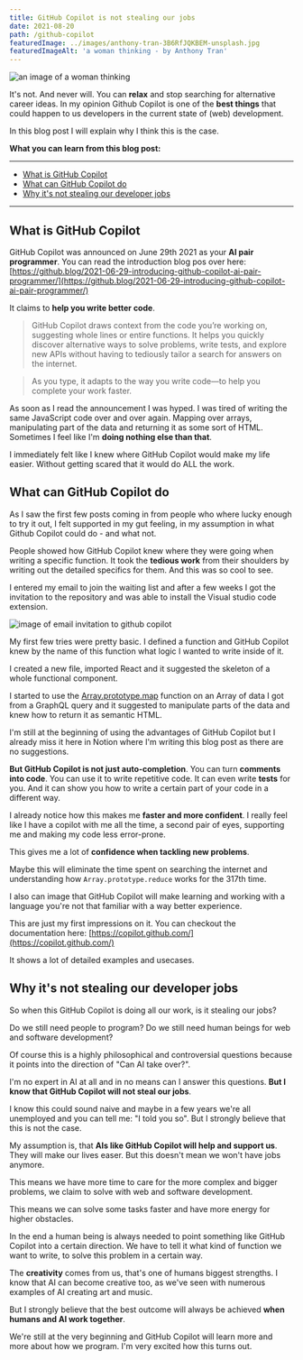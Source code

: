 ```yaml
---
title: GitHub Copilot is not stealing our jobs
date: 2021-08-20
path: /github-copilot
featuredImage: ../images/anthony-tran-3B6RfJQKBEM-unsplash.jpg
featuredImageAlt: 'a woman thinking - by Anthony Tran'
---
```


![an image of a woman thinking](../images/anthony-tran-3B6RfJQKBEM-unsplash.jpg)

It's not. And never will. You can **relax** and stop searching for alternative
career ideas. In my opinion Github Copilot is one of the **best things** that
could happen to us developers in the current state of (web) development.

In this blog post I will explain why I think this is the case.

**What you can learn from this blog post:**

---

- [What is GitHub Copilot](#what-is-it)
- [What can GitHub Copilot do](#what-can-it-do)
- [Why it's not stealing our developer jobs](#why-its-not-stealing-our-jobs)

---

## <a name='what-is-it'></a> What is GitHub Copilot

GitHub Copilot was announced on June 29th 2021 as your **AI pair programmer**.
You can read the introduction blog pos over here:
[https://github.blog/2021-06-29-introducing-github-copilot-ai-pair-programmer/](https://github.blog/2021-06-29-introducing-github-copilot-ai-pair-programmer/)

It claims to **help you write better code**.

> GitHub Copilot draws context from the code you’re working on, suggesting whole
> lines or entire functions. It helps you quickly discover alternative ways to
> solve problems, write tests, and explore new APIs without having to tediously
> tailor a search for answers on the internet.

> As you type, it adapts to the way you write code—to help you complete your
> work faster.

As soon as I read the announcement I was hyped. I was tired of writing the same
JavaScript code over and over again. Mapping over arrays, manipulating part of
the data and returning it as some sort of HTML. Sometimes I feel like I'm
**doing nothing else than that**.

I immediately felt like I knew where GitHub Copilot would make my life easier.
Without getting scared that it would do ALL the work.

## <a name='what-can-it-do'></a> What can GitHub Copilot do

As I saw the first few posts coming in from people who where lucky enough to try
it out, I felt supported in my gut feeling, in my assumption in what Github
Copilot could do - and what not.

People showed how GitHub Copilot knew where they were going when writing a
specific function. It took the **tedious work** from their shoulders by writing
out the detailed specifics for them. And this was so cool to see.

I entered my email to join the waiting list and after a few weeks I got the
invitation to the repository and was able to install the Visual studio code
extension.

![image of email invitation to github copilot](../images/github-copilot-email-invitation.PNG)

My first few tries were pretty basic. I defined a function and GitHub Copilot
knew by the name of this function what logic I wanted to write inside of it.

I created a new file, imported React and it suggested the skeleton of a whole
functional component.

I started to use the [Array.prototype.map](http://array.prototype.map) function
on an Array of data I got from a GraphQL query and it suggested to manipulate
parts of the data and knew how to return it as semantic HTML.

I'm still at the beginning of using the advantages of GitHub Copilot but I
already miss it here in Notion where I'm writing this blog post as there are no
suggestions.

**But GitHub Copilot is not just auto-completion**. You can turn **comments into
code**. You can use it to write repetitive code. It can even write **tests** for
you. And it can show you how to write a certain part of your code in a different
way.

I already notice how this makes me **faster and more confident**. I really feel
like I have a copilot with me all the time, a second pair of eyes, supporting me
and making my code less error-prone.

This gives me a lot of **confidence when tackling new problems**.

Maybe this will eliminate the time spent on searching the internet and
understanding how `Array.prototype.reduce` works for the 317th time.

I also can image that GitHub Copilot will make learning and working with a
language you're not that familiar with a way better experience.

This are just my first impressions on it. You can checkout the documentation
here: [https://copilot.github.com/](https://copilot.github.com/)

It shows a lot of detailed examples and usecases.

## <a name='why-its-not-stealing-our-jobs'></a>Why it's not stealing our developer jobs

So when this GitHub Copilot is doing all our work, is it stealing our jobs?

Do we still need people to program? Do we still need human beings for web and
software development?

<CoffeeHint />

Of course this is a highly philosophical and controversial questions because it
points into the direction of "Can AI take over?".

I'm no expert in AI at all and in no means can I answer this questions. **But I
know that GitHub Copilot will not steal our jobs**.

I know this could sound naive and maybe in a few years we're all unemployed and
you can tell me: "I told you so". But I strongly believe that this is not the
case.

My assumption is, that **AIs like GitHub Copilot will help and support us**.
They will make our lives easer. But this doesn't mean we won't have jobs
anymore.

This means we have more time to care for the more complex and bigger problems,
we claim to solve with web and software development.

This means we can solve some tasks faster and have more energy for higher
obstacles.

In the end a human being is always needed to point something like GitHub Copilot
into a certain direction. We have to tell it what kind of function we want to
write, to solve this problem in a certain way.

The **creativity** comes from us, that's one of humans biggest strengths. I know
that AI can become creative too, as we've seen with numerous examples of AI
creating art and music.

But I strongly believe that the best outcome will always be achieved **when
humans and AI work together**.

We're still at the very beginning and GitHub Copilot will learn more and more
about how we program. I'm very excited how this turns out.
